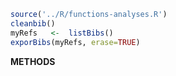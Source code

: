 ```r
source('../R/functions-analyses.R')
cleanbib()
myRefs   <-  listBibs()
exporBibs(myRefs, erase=TRUE)
```

**METHODS**  